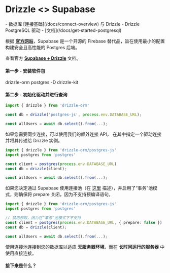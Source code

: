 
# Drizzle \<\> Supabase

<Prerequisites>
- 数据库 [连接基础](/docs/connect-overview) 与 Drizzle
- Drizzle PostgreSQL 驱动 - [文档](/docs/get-started-postgresql)
</Prerequisites>

根据 **[官方网站](https://supabase.com/docs)**，Supabase 是一个开源的 Firebase 替代品，旨在使用最小的配置构建安全且高性能的 Postgres 后端。

查看官方 **[Supabase + Drizzle](https://supabase.com/docs/guides/database/connecting-to-postgres#connecting-with-drizzle)** 文档。

#### 第一步 - 安装软件包

<Npm>
drizzle-orm postgres
-D drizzle-kit
</Npm>

#### 第二步 - 初始化驱动并进行查询

```typescript copy filename="index.ts"
import { drizzle } from 'drizzle-orm'

const db = drizzle('postgres-js', process.env.DATABASE_URL);

const allUsers = await db.select().from(...);
```
如果您需要同步连接，可以使用我们的额外连接 API，
在其中指定一个驱动连接并将其传递给 Drizzle 实例。

```typescript copy filename="index.ts"
import { drizzle } from 'drizzle-orm/postgres-js'
import postgres from 'postgres'

const client = postgres(process.env.DATABASE_URL)
const db = drizzle(client);

const allUsers = await db.select().from(...);
```

如果您决定通过 Supabase 使用连接池（在 [这里](https://supabase.com/docs/guides/database/connecting-to-postgres#connection-pooler) 描述），并启用了“事务”池模式，则确保将 prepare 关闭，因为不支持预编译语句。

```typescript copy filename="index.ts"
import { drizzle } from 'drizzle-orm/postgres-js'
import postgres from 'postgres'

// 禁用预取，因为在“事务”池模式下不支持 
const client = postgres(process.env.DATABASE_URL, { prepare: false })
const db = drizzle(client);

const allUsers = await db.select().from(...);
```

使用连接池连接到您的数据库以适应 **无服务器环境**，而在 **长时间运行的服务器** 中使用直接连接。

#### 接下来是什么？

<WhatsNextPostgres/>

